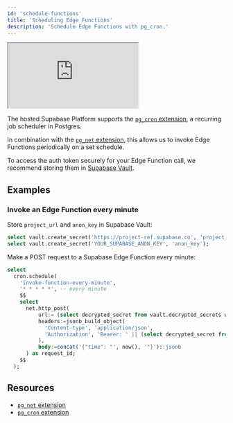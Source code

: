 ```yaml
---
id: 'schedule-functions'
title: 'Scheduling Edge Functions'
description: 'Schedule Edge Functions with pg_cron.'
---
```


<div class="video-container">
  <iframe
    src="https://www.youtube-nocookie.com/embed/-U6DJcjVvGo"
    frameBorder="1"
    allow="accelerometer; autoplay; clipboard-write; encrypted-media; gyroscope; picture-in-picture"
    allowFullScreen
  ></iframe>
</div>

The hosted Supabase Platform supports the [`pg_cron` extension](/docs/guides/database/extensions/pgcron), a recurring job scheduler in Postgres.

In combination with the [`pg_net` extension](/docs/guides/database/extensions/pgnet), this allows us to invoke Edge Functions periodically on a set schedule.

<Admonition type="caution">

To access the auth token securely for your Edge Function call, we recommend storing them in [Supabase Vault](/docs/guides/database/vault).

</Admonition>

## Examples

### Invoke an Edge Function every minute

Store `project_url` and `anon_key` in Supabase Vault:

```sql
select vault.create_secret('https://project-ref.supabase.co', 'project_url');
select vault.create_secret('YOUR_SUPABASE_ANON_KEY', 'anon_key');
```

Make a POST request to a Supabase Edge Function every minute:

```sql
select
  cron.schedule(
    'invoke-function-every-minute',
    '* * * * *', -- every minute
    $$
    select
      net.http_post(
          url:= (select decrypted_secret from vault.decrypted_secrets where name = 'project_ref') || '/functions/v1/function-name',
          headers:=jsonb_build_object(
            'Content-type', 'application/json',
            'Authorization', 'Bearer: ' || (select decrypted_secret from vault.decrypted_secrets where name = 'anon_key')
          ),
          body:=concat('{"time": "', now(), '"}')::jsonb
      ) as request_id;
    $$
  );
```

## Resources

- [`pg_net` extension](/docs/guides/database/extensions/pgnet)
- [`pg_cron` extension](/docs/guides/database/extensions/pgcron)
